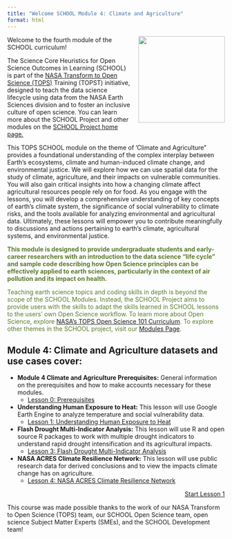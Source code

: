 ```yaml
---
title: "Welcome SCHOOL Module 4: Climate and Agriculture"
format: html
---
```


<img src="https://raw.githubusercontent.com/ciesin-geospatial/TOPSTSCHOOL/main/images/TOPSTSCHOOL-updated-logo02.png" align="right" height="200" style="padding-left: 15px; padding-bottom: 15px;"/>

Welcome to the fourth module of the SCHOOL curriculum!

The Science Core Heuristics for Open Science Outcomes in Learning (SCHOOL) is part of the [NASA Transform to Open Science (TOPS)](https://nasa.github.io/Transform-to-Open-Science/) Training (TOPST) initiative, designed to teach the data science lifecycle using data from the NASA Earth Sciences division and to foster an inclusive culture of open science. You can learn more about the SCHOOL Project and other modules on the [SCHOOL Project home page.](https://ciesin-geospatial.github.io/TOPSTSCHOOL/)

This TOPS SCHOOL module on the theme of 'Climate and Agriculture" provides a foundational understanding of the complex interplay between Earth's ecosystems, climate and human-induced climate change, and environmental justice. We will explore how we can use spatial data for the study of climate, agriculture, and their impacts on vulnerable communities. You will also gain critical insights into how a changing climate affect agricultural resources people rely on for food. As you engage with the lessons, you will develop a comprehensive understanding of key concepts of earth's climate system, the significance of social vulnerability to climate risks, and the tools available for analyzing environmental and agricultural data. Ultimately, these lessons will empower you to contribute meaningfully to discussions and actions pertaining to earth's climate, agricultural systems, and environmental justice.



::: {.callout-tip style="color: #5a7a2b;"}
**This module is designed to provide undergraduate students and early-career researchers with an introduction to the data science “life cycle” and sample code describing how Open Science principles can be effectively applied to earth sciences, particularly in the context of air pollution and its impact on health.**

Teaching earth science topics and coding skills in depth is beyond the scope of the SCHOOL Modules. Instead, the SCHOOL Project aims to provide users with the skills to adapt the skills learned in SCHOOL lessons to the users’ own Open Science workflow. To learn more about Open Science, explore [NASA's TOPS Open Science 101 Curriculum](https://openscience101.org/). To explore other themes in the SCHOOL project, visit our [Modules Page](https://ciesin-geospatial.github.io/TOPSTSCHOOL/modules.html).
:::

## Module 4: Climate and Agriculture datasets and use cases cover:

-   **Module 4 Climate and Agriculture Prerequisites:** General information on the prerequisites and how to make accounts necessary for these modules.
    -   [Lesson 0: Prerequisites](https://ciesin-geospatial.github.io/TOPSTSCHOOL-climate-agriculture/m0-prereq.html)

-   **Understanding Human Exposure to Heat:** This lesson will use Google Earth Engine to analyze temperature and social vulnerability data.
    -   [Lesson 1: Understanding Human Exposure to Heat](https://ciesin-geospatial.github.io/TOPSTSCHOOL-climate-agriculture/m401-human-exposure-heat.html)


-   **Flash Drought Multi-Indicator Analysis:** This lesson will use R and open source R packages to work with multiple drought indicators to understand rapid drought intensification and its agricultural impacts.
    -   [Lesson 3: Flash Drought Multi-Indicator Analysis](https://ciesin-geospatial.github.io/TOPSTSCHOOL-climate-agriculture/m403-flash-drought-ag.html)


-   **NASA ACRES Climate Resilience Network:** This lesson will use public research data for derived conclusions and to view the impacts climate change has on agriculture.
    -   [Lesson 4: NASA ACRES Climate Resilience Network](https://ciesin-geospatial.github.io/TOPSTSCHOOL-climate-agriculture/m404-nasa-acres-climate-resilience-network.html)

 

::: {style="text-align: right;"}
[Start Lesson 1](https://ciesin-geospatial.github.io/TOPSTSCHOOL-climate-agriculture/m401-human-exposure-heat.html){.btn .btn-primary .btn role="button"}
:::

This course was made possible thanks to the work of our NASA Transform to Open Science (TOPS) team, our SCHOOL Open Science team, open science Subject Matter Experts (SMEs), and the SCHOOL Development team!
